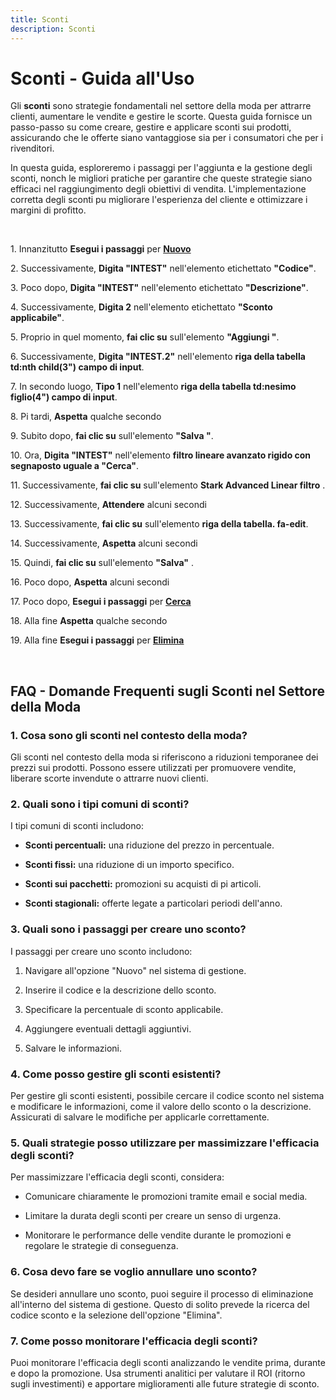 ```yaml
---
title: Sconti
description: Sconti
---
```

# Sconti \- Guida all\'Uso

Gli **sconti** sono strategie fondamentali nel settore della moda per attrarre clienti\, aumentare le vendite e gestire le scorte\. Questa guida fornisce un passo\-passo su come creare\, gestire e applicare sconti sui prodotti\, assicurando che le offerte siano vantaggiose sia per i consumatori che per i rivenditori\.

In questa guida\, esploreremo i passaggi per l\'aggiunta e la gestione degli sconti\, nonch le migliori pratiche per garantire che queste strategie siano efficaci nel raggiungimento degli obiettivi di vendita\. L\'implementazione corretta degli sconti pu migliorare l\'esperienza del cliente e ottimizzare i margini di profitto\.

&nbsp;

1\. Innanzitutto **Esegui i passaggi** per **[Nuovo](/docs/Z_Operazioni%20base/Nuovo)**

2\. Successivamente\, **Digita \"INTEST\"** nell\'elemento etichettato **\"Codice\"**\.

3\. Poco dopo\, **Digita \"INTEST\"** nell\'elemento etichettato **\"Descrizione\"**\.

4\. Successivamente\, **Digita 2** nell\'elemento etichettato **\"Sconto applicabile\"**\.

5\. Proprio in quel momento\, **fai clic su** sull\'elemento **\"Aggiungi \"**\.

6\. Successivamente\, **Digita \"INTEST\.2\"** nell\'elemento **riga della tabella td\:nth child\(3\"\) campo di input**\.

7\. In secondo luogo\, **Tipo 1** nell\'elemento **riga della tabella td\:nesimo figlio\(4\"\) campo di input**\.

8\. Pi tardi\, **Aspetta** qualche secondo

9\. Subito dopo\, **fai clic su** sull\'elemento **\"Salva \"**\.

10\. Ora\, **Digita \"INTEST\"** nell\'elemento **filtro lineare avanzato rigido con segnaposto uguale a \"Cerca\"**\.

11\. Successivamente\, **fai clic su** sull\'elemento **Stark Advanced Linear filtro** \.

12\. Successivamente\, **Attendere** alcuni secondi

13\. Successivamente\, **fai clic su** sull\'elemento **riga della tabella\. fa\-edit**\.

14\. Successivamente\, **Aspetta** alcuni secondi

15\. Quindi\, **fai clic su** sull\'elemento **\"Salva\"** \.

16\. Poco dopo\, **Aspetta** alcuni secondi

17\. Poco dopo\, **Esegui i passaggi** per **[Cerca](/docs/Z_Operazioni%20base/Cerca)**

18\. Alla fine **Aspetta** qualche secondo

19\. Alla fine **Esegui i passaggi** per **[Elimina](/docs/Z_Operazioni%20base/Elimina)**

&nbsp;

## FAQ \- Domande Frequenti sugli Sconti nel Settore della Moda

### 1\. **Cosa sono gli sconti nel contesto della moda\?**

Gli sconti nel contesto della moda si riferiscono a riduzioni temporanee dei prezzi sui prodotti\. Possono essere utilizzati per promuovere vendite\, liberare scorte invendute o attrarre nuovi clienti\.

### 2\. **Quali sono i tipi comuni di sconti\?**

I tipi comuni di sconti includono\:

- **Sconti percentuali\:** una riduzione del prezzo in percentuale\.

- **Sconti fissi\:** una riduzione di un importo specifico\.

- **Sconti sui pacchetti\:** promozioni su acquisti di pi articoli\.

- **Sconti stagionali\:** offerte legate a particolari periodi dell\'anno\.

### 3\. **Quali sono i passaggi per creare uno sconto\?**

I passaggi per creare uno sconto includono\:

1. Navigare all\'opzione \"Nuovo\" nel sistema di gestione\.

2. Inserire il codice e la descrizione dello sconto\.

3. Specificare la percentuale di sconto applicabile\.

4. Aggiungere eventuali dettagli aggiuntivi\.

5. Salvare le informazioni\.

### 4\. **Come posso gestire gli sconti esistenti\?**

Per gestire gli sconti esistenti\,  possibile cercare il codice sconto nel sistema e modificare le informazioni\, come il valore dello sconto o la descrizione\. Assicurati di salvare le modifiche per applicarle correttamente\.

### 5\. **Quali strategie posso utilizzare per massimizzare l\'efficacia degli sconti\?**

Per massimizzare l\'efficacia degli sconti\, considera\:

- Comunicare chiaramente le promozioni tramite email e social media\.

- Limitare la durata degli sconti per creare un senso di urgenza\.

- Monitorare le performance delle vendite durante le promozioni e regolare le strategie di conseguenza\.

### 6\. **Cosa devo fare se voglio annullare uno sconto\?**

Se desideri annullare uno sconto\, puoi seguire il processo di eliminazione all\'interno del sistema di gestione\. Questo di solito prevede la ricerca del codice sconto e la selezione dell\'opzione \"Elimina\"\.

### 7\. **Come posso monitorare l\'efficacia degli sconti\?**

Puoi monitorare l\'efficacia degli sconti analizzando le vendite prima\, durante e dopo la promozione\. Usa strumenti analitici per valutare il ROI \(ritorno sugli investimenti\) e apportare miglioramenti alle future strategie di sconto\.